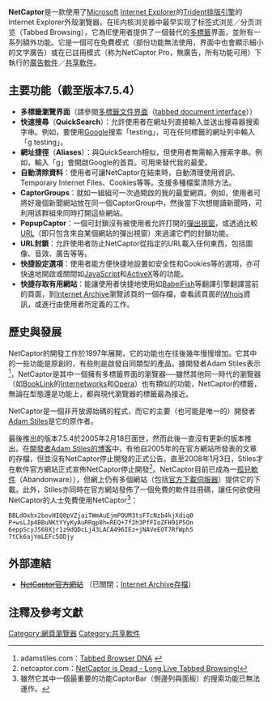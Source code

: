 {{noteTA
|G1=IT
}}
{{Infobox Software
|name = NetCaptor
|name_ol =
|logo =
|screenshot = [[File:Netcaptor.png|275px]]
|caption = NetCaptor界面
|developer = Adam Stiles（Stilesoft Inc.）
|latest release version = 7.5.4
|latest_release_date = 2005年2月18日
|operating_system = [[Microsoft_Windows|Windows]]
|genre = [[網頁瀏覽器|網頁瀏覽器]]
|license = [[專有軟體|私有]]
|website = <s>[http://www.netcaptor.com/ NetCaptor官方網站]</s>（已關閉；[http://web.archive.org/web/20100403012050/http://www.netcaptor.com/ Internet Archive存檔]）
}}
'''NetCaptor'''是一款使用了[[Microsoft|Microsoft]] [[Internet_Explorer|Internet Explorer]]的[[Trident_(排版引擎)|Trident]][[排版引擎|排版引擎]]的Internet Explorer外殼瀏覽器。在IE内核浏览器中最早实现了标签式浏览／分页浏览（Tabbed Browsing），它為IE使用者提供了一個替代的[[多標籤瀏覽器|多標籤]]界面，並附有一系列額外功能。它是一個可在免費模式（部份功能無法使用，界面中也會顯示細小的文字廣告）或在已註冊模式（称为NetCaptor Pro，無廣告，所有功能可用）下執行的[[廣告軟件|廣告軟件]]／[[共享軟件|共享軟件]]。

== 主要功能（截至版本7.5.4） ==

* '''多標籤瀏覽界面'''（請參閱[[多標籤文件界面|多標籤文件界面]]（[[分頁_(GUI)|tabbed document interface]]））
* '''快速搜尋'''（'''QuickSearch'''）：允許使用者在網址列直接輸入並送出搜尋器搜索字串。例如，要使用[[Google|Google]]搜索「testing」，可在任何標籤的網址列中輸入「g testing」。
* '''網址捷徑'''（'''Aliases'''）：與QuickSearch相似，但使用者無需輸入搜索字串。例如，輸入「g」會開啟Google的首頁。可用來替代我的最愛。
* '''自動清除資料'''：使用者可讓NetCaptor在結束時，自動清理使用資訊、Temporary Internet Files、Cookies等等。支援多種檔案清除方法。
* '''CaptorGroups'''：就如一組組可一次過開啟的我的最愛網頁。例如，使用者可將好幾個新聞網站放在同一個CaptorGroup中，然後當下次想閱讀新聞時，可利用該群組來同時打開這些網站。
* '''PopupCaptor'''：一個可封鎖沒有被使用者允許打開的[[彈出式廣告|彈出視窗]]，或透過比較[[URL|URL]]（即只包含來自某個網站的彈出視窗）來過濾它們的封鎖功能。
* '''URL封鎖'''：允許使用者防止NetCaptor從指定的URL載入任何東西，包括圖像、音效、廣告等等。
* '''快捷設定選項'''：使用者能方便快捷地設置如安全性和Cookies等的選項，亦可快速地開啟或關閉如[[JavaScript|JavaScript]]和[[ActiveX|ActiveX]]等的功能。
* '''快捷存取有用網站'''：能讓使用者快捷地使用如[[BabelFish|BabelFish]]等翻譯引擎翻譯當前的頁面，到[[Internet_Archive|Internet Archive]]瀏覽該頁的一個存檔，查看該頁面的[[Whois|Whois]]資訊，或進行由使用者所定義的工作。

== 歷史與發展 ==
NetCaptor的開發工作於1997年展開，它的功能也在往後幾年慢慢增加。它其中的一些功能是原創的，有些則是啟發自同類型的產品。據開發者Adam Stiles表示<ref>adamstiles.com：[http://adamstiles.com/2005/02/tabbed_browser_/ Tabbed Browser DNA] {{Wayback|url=http://adamstiles.com/2005/02/tabbed_browser_/ |date=20070929025856 }}</ref>，NetCaptor是其中一個擁有多標籤界面的瀏覽器──雖然其他同一時代的瀏覽器（如[[BookLink|BookLink]]的[[Internetworks|Internetworks]]和[[Opera|Opera]]）也有類似的功能，NetCaptor的標籤，無論在型態還是功能上，都與現代瀏覽器的標籤最為接近。

NetCaptor是一個非开放源始碼的程式，而它的主要（也可能是唯一的）開發者[https://web.archive.org/web/20060213172512/http://www.netcaptor.com/about.php?a=1102 Adam Stiles]是它的原作者。

最後推出的版本7.5.4於2005年2月18日面世，然而此後一直沒有更新的版本推出。在[https://web.archive.org/web/20071215034545/http://adamstiles.com/category/browsers/ 開發者Adam Stiles的博客]中，有他自2005年的在官方網站所發表的文章的存檔，但並沒有NetCaptor停止開發的正式公告。直至2008年1月3日，Stiles才在軟件官方網站正式宣佈NetCaptor停止開發<ref>netcaptor.com：[https://web.archive.org/web/20100403012050/http://www.netcaptor.com/ NetCaptor is Dead - Long Live Tabbed Browsing!]</ref>。NetCaptor目前已成為一[[孤兒軟件|孤兒軟件]]（Abandonware）），但網上仍有多個網站（包括[https://web.archive.org/web/20070126080510/http://download.netcaptor.com/ncsetup.a1024.exe 官方下載伺服器]）提供它的下載。此外，Stiles亦同時在官方網站發佈了一個免費的軟件註冊碼，讓任何欲使用NetCaptor的人士免費使用NetCaptor<ref>雖然它其中一個最重要的功能CaptorBar（側邊列與面板）的搜索功能已無法運作。</ref>：
<pre>
BBLdOxhx2bovHIQ0pVZjaiTWmAuEjmPOUM3tsFTcNzb4kjXdiq0
P+wsLJp4BBuNKtYYyKyAuRRgp8h=REQ+7f2h3PfFIoZFH91P5On
6eppScyJ560Xjr1z9dQDcLj43LACA496IEz+jNAVeEOT7RfWph5
7tCk6ajYmLEFc5ODjy
</pre>

== 外部連結 ==
* <s>[https://web.archive.org/web/20100403012050/http://www.netcaptor.com/ NetCaptor官方網站]</s> （已關閉；[http://web.archive.org/web/20100403012050/http://www.netcaptor.com/ Internet Archive存檔]）

== 注釋及參考文獻 ==
<div class="references-small">
<references />
</div>

{{Web browser}}

[[Category:網頁瀏覽器|Category:網頁瀏覽器]]
[[Category:共享軟件|Category:共享軟件]]
